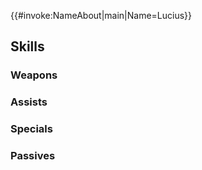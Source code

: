 {{#invoke:NameAbout|main|Name=Lucius}}{{HeroPage Tabs}}
{{Hero Infobox
|Name=Lucius
|Title=The Light
|WeaponType=Colorless Staff
|MoveType=Infantry
|Origin=Fire Emblem: The Blazing Blade
|Gender=Male
|actorEN=Michael Sinterniklaas 
|actorJP=行成とあ
|artist=板垣ハコ
|resplendentArtist=Tobi
|releaseDate=March 14, 2017
|poolDate=March 30, 2017
|randomStartTime=2017-03-30T07:00:00Z
|poolRarities=3,4
|TagID=ルセア
|InternalID=109
|Properties=demoted_240,resplendent,muspell
|cv1=6
|cv2=500200
|description=A gentle monk who serves Raven. Carries a heavy burden from a dark childhood. Appears in Fire Emblem: The Blazing Blade.
|GrowthModifier=None
|resplendentStartTime=2023-07-25T07:00:00Z
|resplendentEndTime=2023-08-10T06:59:59Z
}}
{{Stats Page
|Lv1HP=18|Lv1ATK=6|Lv1SPD=8|Lv1DEF=3|Lv1RES=9
|GRHP=45|GRATK=60|GRSPD=50|GRDEF=25|GRRES=60
}}
==Skills==
===Weapons===
{{Weapons Table
|weapon1=Assault
|weapon1Unlock=1
|weapon2=Pain
|weapon2Unlock=3
|weapon3=Pain+
|weapon3Unlock=5
}}
===Assists===
{{Assists Table
|assist1=Heal
|assist1Default=1
|assist1Unlock=1
|assist2=Reconcile
|assist2Default=3
|assist2Unlock=2
|assist3=Martyr
|assist3Default=5
|assist3Unlock=4
|assist4=Martyr+
|assist4Unlock=5
}}
===Specials===
{{Specials Table
|special1=Imbue
|special1Default=4
|special1Unlock=2
|special2=Miracle
|special2Default=5
|special2Unlock=3
}}
===Passives===
{{Passives Table
|passiveA1=HP +3
|passiveA2=HP +4
|passiveA3=HP +5
|passiveA1Unlock=3
|passiveA2Unlock=4
|passiveA3Unlock=5
}}
{{Heroes Navbox}}